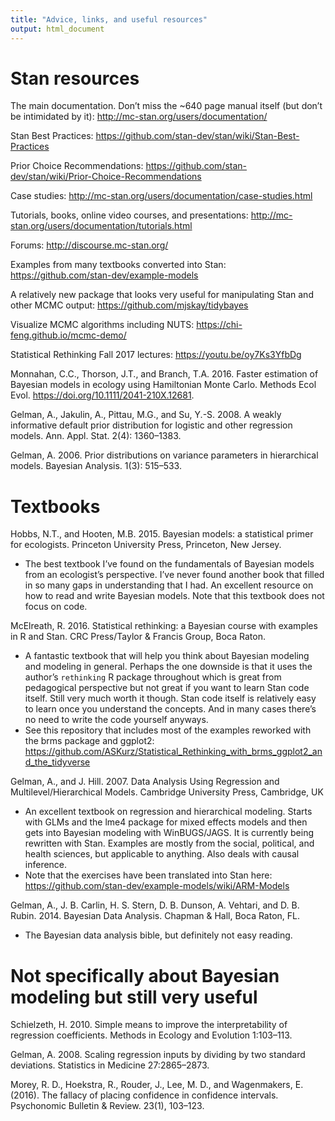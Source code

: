```yaml
---
title: "Advice, links, and useful resources"
output: html_document
---
```


# Stan resources

The main documentation. Don't miss the ~640 page manual itself (but don't be intimidated by it):
<http://mc-stan.org/users/documentation/>

Stan Best Practices:
<https://github.com/stan-dev/stan/wiki/Stan-Best-Practices>

Prior Choice Recommendations:
<https://github.com/stan-dev/stan/wiki/Prior-Choice-Recommendations>

Case studies:
<http://mc-stan.org/users/documentation/case-studies.html>

Tutorials, books, online video courses, and presentations:
<http://mc-stan.org/users/documentation/tutorials.html>

Forums:
<http://discourse.mc-stan.org/>

Examples from many textbooks converted into Stan:
<https://github.com/stan-dev/example-models>

A relatively new package that looks very useful for manipulating Stan and other MCMC output:
<https://github.com/mjskay/tidybayes>

Visualize MCMC algorithms including NUTS:
<https://chi-feng.github.io/mcmc-demo/>

Statistical Rethinking Fall 2017 lectures:
<https://youtu.be/oy7Ks3YfbDg>

Monnahan, C.C., Thorson, J.T., and Branch, T.A. 2016. Faster estimation of Bayesian models in ecology using Hamiltonian Monte Carlo. Methods Ecol Evol. <https://doi.org/10.1111/2041-210X.12681>.

Gelman, A., Jakulin, A., Pittau, M.G., and Su, Y.-S. 2008. A weakly informative default prior distribution for logistic and other regression models. Ann. Appl. Stat. 2(4): 1360–1383.

Gelman, A. 2006. Prior distributions on variance parameters in hierarchical models. Bayesian Analysis. 1(3): 515–533.

# Textbooks 

Hobbs, N.T., and Hooten, M.B. 2015. Bayesian models: a statistical primer for ecologists. Princeton University Press, Princeton, New Jersey.

- The best textbook I've found on the fundamentals of Bayesian models from an ecologist's perspective. I've never found another book that filled in so many gaps in understanding that I had. An excellent resource on how to read and write Bayesian models. Note that this textbook does not focus on code. 

McElreath, R. 2016. Statistical rethinking: a Bayesian course with examples in R and Stan. CRC Press/Taylor & Francis Group, Boca Raton.

- A fantastic textbook that will help you think about Bayesian modeling and modeling in general. Perhaps the one downside is that it uses the author's `rethinking` R package throughout which is great from pedagogical perspective but not great if you want to learn Stan code itself. Still very much worth it though. Stan code itself is relatively easy to learn once you understand the concepts. And in many cases there's no need to write the code yourself anyways. 
- See this repository that includes most of the examples reworked with the brms package and ggplot2: <https://github.com/ASKurz/Statistical_Rethinking_with_brms_ggplot2_and_the_tidyverse>

Gelman, A., and J. Hill. 2007. Data Analysis Using Regression and Multilevel/Hierarchical Models. Cambridge University Press, Cambridge, UK

- An excellent textbook on regression and hierarchical modeling. Starts with GLMs and the lme4 package for mixed effects models and then gets into Bayesian modeling with WinBUGS/JAGS. It is currently being rewritten with Stan. Examples are mostly from the social, political, and health sciences, but applicable to anything. Also deals with causal inference.
- Note that the exercises have been translated into Stan here: <https://github.com/stan-dev/example-models/wiki/ARM-Models>

Gelman, A., J. B. Carlin, H. S. Stern, D. B. Dunson, A. Vehtari, and D. B. Rubin. 2014. Bayesian Data Analysis. Chapman & Hall, Boca Raton, FL.

- The Bayesian data analysis bible, but definitely not easy reading.

# Not specifically about Bayesian modeling but still very useful

Schielzeth, H. 2010. Simple means to improve the interpretability of regression coefficients. Methods in Ecology and Evolution 1:103–113.

Gelman, A. 2008. Scaling regression inputs by dividing by two standard deviations. Statistics in Medicine 27:2865–2873.

Morey, R. D., Hoekstra, R., Rouder, J., Lee, M. D., and Wagenmakers, E. (2016). The fallacy of placing confidence in confidence intervals. Psychonomic Bulletin & Review. 23(1), 103–123.

